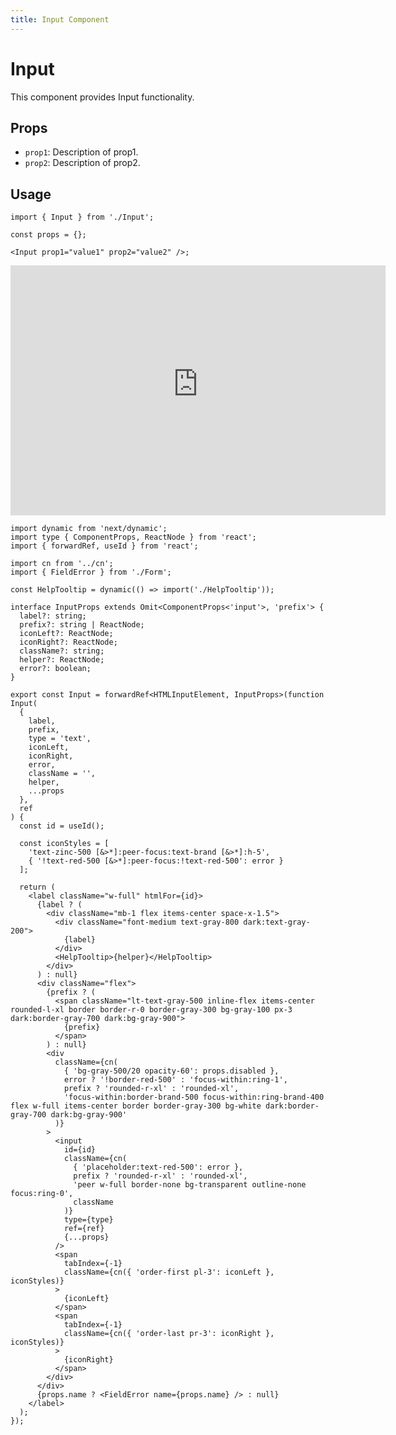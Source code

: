 ```yaml
---
title: Input Component
---
```


# Input

This component provides Input functionality.

## Props

- `prop1`: Description of prop1.
- `prop2`: Description of prop2.

## Usage

```tsx
import { Input } from './Input';

const props = {};

<Input prop1="value1" prop2="value2" />;
```

<iframe src="https://663a6564311e0ec20c42bab9-xlpxfwvbkd.chromatic.com/iframe.html?args=&id=components-input--default" width="600" height="400" frameborder="0"></iframe>


```tsx
import dynamic from 'next/dynamic';
import type { ComponentProps, ReactNode } from 'react';
import { forwardRef, useId } from 'react';

import cn from '../cn';
import { FieldError } from './Form';

const HelpTooltip = dynamic(() => import('./HelpTooltip'));

interface InputProps extends Omit<ComponentProps<'input'>, 'prefix'> {
  label?: string;
  prefix?: string | ReactNode;
  iconLeft?: ReactNode;
  iconRight?: ReactNode;
  className?: string;
  helper?: ReactNode;
  error?: boolean;
}

export const Input = forwardRef<HTMLInputElement, InputProps>(function Input(
  {
    label,
    prefix,
    type = 'text',
    iconLeft,
    iconRight,
    error,
    className = '',
    helper,
    ...props
  },
  ref
) {
  const id = useId();

  const iconStyles = [
    'text-zinc-500 [&>*]:peer-focus:text-brand [&>*]:h-5',
    { '!text-red-500 [&>*]:peer-focus:!text-red-500': error }
  ];

  return (
    <label className="w-full" htmlFor={id}>
      {label ? (
        <div className="mb-1 flex items-center space-x-1.5">
          <div className="font-medium text-gray-800 dark:text-gray-200">
            {label}
          </div>
          <HelpTooltip>{helper}</HelpTooltip>
        </div>
      ) : null}
      <div className="flex">
        {prefix ? (
          <span className="lt-text-gray-500 inline-flex items-center rounded-l-xl border border-r-0 border-gray-300 bg-gray-100 px-3 dark:border-gray-700 dark:bg-gray-900">
            {prefix}
          </span>
        ) : null}
        <div
          className={cn(
            { 'bg-gray-500/20 opacity-60': props.disabled },
            error ? '!border-red-500' : 'focus-within:ring-1',
            prefix ? 'rounded-r-xl' : 'rounded-xl',
            'focus-within:border-brand-500 focus-within:ring-brand-400 flex w-full items-center border border-gray-300 bg-white dark:border-gray-700 dark:bg-gray-900'
          )}
        >
          <input
            id={id}
            className={cn(
              { 'placeholder:text-red-500': error },
              prefix ? 'rounded-r-xl' : 'rounded-xl',
              'peer w-full border-none bg-transparent outline-none focus:ring-0',
              className
            )}
            type={type}
            ref={ref}
            {...props}
          />
          <span
            tabIndex={-1}
            className={cn({ 'order-first pl-3': iconLeft }, iconStyles)}
          >
            {iconLeft}
          </span>
          <span
            tabIndex={-1}
            className={cn({ 'order-last pr-3': iconRight }, iconStyles)}
          >
            {iconRight}
          </span>
        </div>
      </div>
      {props.name ? <FieldError name={props.name} /> : null}
    </label>
  );
});

```